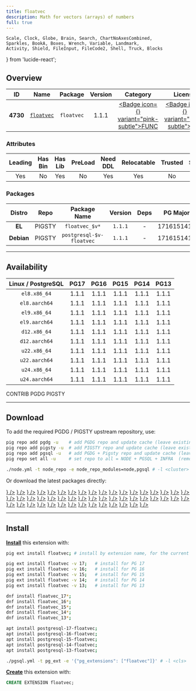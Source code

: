 ```yaml
---
title: floatvec
description: Math for vectors (arrays) of numbers
full: true
---
```


    Scale, Clock, Globe, Brain, Search, ChartNoAxesCombined,
    Sparkles, BookA, Boxes, Wrench, Variable, Landmark,
    Activity, Shield, FileInput, FileCode2, Shell, Truck, Blocks
} from 'lucide-react';

## Overview

| <TooltipIconButton tooltip="Extension unique identifier" side="top">ID</TooltipIconButton> | <TooltipIconButton tooltip="Extension name" side="top">Name</TooltipIconButton> | <TooltipIconButton tooltip="Package name for installation" side="top">Package</TooltipIconButton> | <TooltipIconButton tooltip="Latest available extension version" side="top">Version</TooltipIconButton> | <TooltipIconButton tooltip="Extension category" side="top">Category</TooltipIconButton> | <TooltipIconButton tooltip="Open source license" side="top">License</TooltipIconButton> | <TooltipIconButton tooltip="Programming language" side="top">Lang</TooltipIconButton> |
|:--------:|:--------:|:----------:|:--------------:|:---------------------------------------:|:------------------------------------------------------:|:----:|
| **4730** | [`floatvec`](https://github.com/pjungwir/floatvec) | `floatvec` | 1.1.1 | <a href="/ext/func" className="no-underline"><Badge icon={<Variable />} variant="pink-subtle">FUNC</Badge></a> | <a href="/ext/list/license#mit" className="no-underline"><Badge icon={<Scale />} variant="blue-subtle">MIT</Badge></a> | <a href="/ext/list/lang#c"><Badge icon={<FileCode2 />} variant="blue-subtle">C</Badge></a> |

### Attributes

| <TooltipIconButton tooltip="The Primary Leading extension in the Package" side="top">Leading</TooltipIconButton> | <TooltipIconButton tooltip="Contains binary utils" side="top">Has Bin</TooltipIconButton> | <TooltipIconButton tooltip="Contains .so shared library files" side="top">Has Lib</TooltipIconButton> | <TooltipIconButton tooltip="Requires preloading via shared_preload_libraries" side="top">PreLoad</TooltipIconButton> | <TooltipIconButton tooltip="Requires CREATE EXTENSION DDL command" side="top">Need DDL</TooltipIconButton> | <TooltipIconButton tooltip="Can be installed in any schema" side="top">Relocatable</TooltipIconButton> | <TooltipIconButton tooltip="Can be created by non-superuser" side="top">Trusted</TooltipIconButton> | <TooltipIconButton tooltip="Schemas used by this extension" side="top">Schemas</TooltipIconButton> |
|:-------:|:-------:|:-------:|:-------:|:--------:|:-----------:|:-------:|:-------:|
| Yes | No | Yes | No | Yes | Yes | No | - |

### Packages

| <TooltipIconButton tooltip="Linux distribution family, EL or Debian" side="top">Distro</TooltipIconButton> | <TooltipIconButton tooltip="Package repository" side="top">Repo</TooltipIconButton> | <TooltipIconButton tooltip="The RPM/DEB Package Name Pattern (replace $v with real pg major)" side="top">Package Name</TooltipIconButton> | <TooltipIconButton tooltip="Latest package version" side="top">Version</TooltipIconButton> | <TooltipIconButton tooltip="RPM/DEB Package dependencies" side="top">Deps</TooltipIconButton> | <TooltipIconButton tooltip="Available in these PostgreSQL Major Versions" side="top">PG Major</TooltipIconButton> |
|:----------:|:--------:|:------------------------:|:-----------:|:------------:|:------------------:|
|   **EL**   | <Badge variant="amber-subtle"><span className="font-bold">PIGSTY</span></Badge> | `floatvec_$v*` | `1.1.1` | - | <Badge variant="green-subtle">17</Badge><Badge variant="green-subtle">16</Badge><Badge variant="green-subtle">15</Badge><Badge variant="green-subtle">14</Badge><Badge variant="green-subtle">13</Badge> |
| **Debian** | <Badge variant="amber-subtle"><span className="font-bold">PIGSTY</span></Badge> | `postgresql-$v-floatvec` | `1.1.1` | - | <Badge variant="green-subtle">17</Badge><Badge variant="green-subtle">16</Badge><Badge variant="green-subtle">15</Badge><Badge variant="green-subtle">14</Badge><Badge variant="green-subtle">13</Badge> |



------

## Availability

| <TooltipIconButton tooltip="Linux Distro Arch / PostgreSQL Major Version" side="top">Linux / PostgreSQL </TooltipIconButton> | **PG17** | **PG16** | **PG15** | **PG14** | **PG13** |
|:-----:|:-----:|:-----:|:-----:|:-----:|:-----:|
| `el8.x86_64` | <Badge variant="amber-subtle">1.1.1</Badge> | <Badge variant="amber-subtle">1.1.1</Badge> | <Badge variant="amber-subtle">1.1.1</Badge> | <Badge variant="amber-subtle">1.1.1</Badge> | <Badge variant="amber-subtle">1.1.1</Badge> |
| `el8.aarch64` | <Badge variant="amber-subtle">1.1.1</Badge> | <Badge variant="amber-subtle">1.1.1</Badge> | <Badge variant="amber-subtle">1.1.1</Badge> | <Badge variant="amber-subtle">1.1.1</Badge> | <Badge variant="amber-subtle">1.1.1</Badge> |
| `el9.x86_64` | <Badge variant="amber-subtle">1.1.1</Badge> | <Badge variant="amber-subtle">1.1.1</Badge> | <Badge variant="amber-subtle">1.1.1</Badge> | <Badge variant="amber-subtle">1.1.1</Badge> | <Badge variant="amber-subtle">1.1.1</Badge> |
| `el9.aarch64` | <Badge variant="amber-subtle">1.1.1</Badge> | <Badge variant="amber-subtle">1.1.1</Badge> | <Badge variant="amber-subtle">1.1.1</Badge> | <Badge variant="amber-subtle">1.1.1</Badge> | <Badge variant="amber-subtle">1.1.1</Badge> |
| `d12.x86_64` | <Badge variant="amber-subtle">1.1.1</Badge> | <Badge variant="amber-subtle">1.1.1</Badge> | <Badge variant="amber-subtle">1.1.1</Badge> | <Badge variant="amber-subtle">1.1.1</Badge> | <Badge variant="amber-subtle">1.1.1</Badge> |
| `d12.aarch64` | <Badge variant="amber-subtle">1.1.1</Badge> | <Badge variant="amber-subtle">1.1.1</Badge> | <Badge variant="amber-subtle">1.1.1</Badge> | <Badge variant="amber-subtle">1.1.1</Badge> | <Badge variant="amber-subtle">1.1.1</Badge> |
| `u22.x86_64` | <Badge variant="amber-subtle">1.1.1</Badge> | <Badge variant="amber-subtle">1.1.1</Badge> | <Badge variant="amber-subtle">1.1.1</Badge> | <Badge variant="amber-subtle">1.1.1</Badge> | <Badge variant="amber-subtle">1.1.1</Badge> |
| `u22.aarch64` | <Badge variant="amber-subtle">1.1.1</Badge> | <Badge variant="amber-subtle">1.1.1</Badge> | <Badge variant="amber-subtle">1.1.1</Badge> | <Badge variant="amber-subtle">1.1.1</Badge> | <Badge variant="amber-subtle">1.1.1</Badge> |
| `u24.x86_64` | <Badge variant="amber-subtle">1.1.1</Badge> | <Badge variant="amber-subtle">1.1.1</Badge> | <Badge variant="amber-subtle">1.1.1</Badge> | <Badge variant="amber-subtle">1.1.1</Badge> | <Badge variant="amber-subtle">1.1.1</Badge> |
| `u24.aarch64` | <Badge variant="amber-subtle">1.1.1</Badge> | <Badge variant="amber-subtle">1.1.1</Badge> | <Badge variant="amber-subtle">1.1.1</Badge> | <Badge variant="amber-subtle">1.1.1</Badge> | <Badge variant="amber-subtle">1.1.1</Badge> |

<Badge variant="green-subtle"><span className="font-black">CONTRIB</span></Badge> <Badge variant="blue-subtle"><span className="font-black">PGDG</span></Badge> <Badge variant="amber-subtle"><span className="font-black">PIGSTY</span></Badge>

------

## Download

To add the required PGDG / PIGSTY upstream repository, use:

```bash tab="pig"
pig repo add pgdg -u    # add PGDG repo and update cache (leave existing repos)
pig repo add pigsty -u  # add PIGSTY repo and update cache (leave existing repos)
pig repo add pgsql -u   # add PGDG + Pigsty repo and update cache (leave existing repos)
pig repo set all -u     # set repo to all = NODE + PGSQL + INFRA  (remove existing repos)
```
```bash tab="pigsty"
./node.yml -t node_repo -e node_repo_modules=node,pgsql # -l <cluster>
```

Or download the latest packages directly:

<Files>
    <Folder name="el8.x86_64">
        <a href="https://repo.pigsty.io/yum/pgsql/el8.x86_64/floatvec_17-1.1.1-1PIGSTY.el8.x86_64.rpm"><File name="floatvec_17-1.1.1-1PIGSTY.el8.x86_64.rpm" icon={<Package className="text-emerald-500" />} /></a>
        <a href="https://repo.pigsty.io/yum/pgsql/el8.x86_64/floatvec_16-1.1.1-1PIGSTY.el8.x86_64.rpm"><File name="floatvec_16-1.1.1-1PIGSTY.el8.x86_64.rpm" icon={<Package className="text-emerald-500" />} /></a>
        <a href="https://repo.pigsty.io/yum/pgsql/el8.x86_64/floatvec_15-1.1.1-1PIGSTY.el8.x86_64.rpm"><File name="floatvec_15-1.1.1-1PIGSTY.el8.x86_64.rpm" icon={<Package className="text-emerald-500" />} /></a>
        <a href="https://repo.pigsty.io/yum/pgsql/el8.x86_64/floatvec_14-1.1.1-1PIGSTY.el8.x86_64.rpm"><File name="floatvec_14-1.1.1-1PIGSTY.el8.x86_64.rpm" icon={<Package className="text-emerald-500" />} /></a>
        <a href="https://repo.pigsty.io/yum/pgsql/el8.x86_64/floatvec_13-1.1.1-1PIGSTY.el8.x86_64.rpm"><File name="floatvec_13-1.1.1-1PIGSTY.el8.x86_64.rpm" icon={<Package className="text-emerald-500" />} /></a>
    </Folder>
    <Folder name="el8.aarch64">
        <a href="https://repo.pigsty.io/yum/pgsql/el8.aarch64/floatvec_17-1.1.1-1PIGSTY.el8.aarch64.rpm"><File name="floatvec_17-1.1.1-1PIGSTY.el8.aarch64.rpm" icon={<Package className="text-orange-500" />} /></a>
        <a href="https://repo.pigsty.io/yum/pgsql/el8.aarch64/floatvec_16-1.1.1-1PIGSTY.el8.aarch64.rpm"><File name="floatvec_16-1.1.1-1PIGSTY.el8.aarch64.rpm" icon={<Package className="text-orange-500" />} /></a>
        <a href="https://repo.pigsty.io/yum/pgsql/el8.aarch64/floatvec_15-1.1.1-1PIGSTY.el8.aarch64.rpm"><File name="floatvec_15-1.1.1-1PIGSTY.el8.aarch64.rpm" icon={<Package className="text-orange-500" />} /></a>
        <a href="https://repo.pigsty.io/yum/pgsql/el8.aarch64/floatvec_14-1.1.1-1PIGSTY.el8.aarch64.rpm"><File name="floatvec_14-1.1.1-1PIGSTY.el8.aarch64.rpm" icon={<Package className="text-orange-500" />} /></a>
        <a href="https://repo.pigsty.io/yum/pgsql/el8.aarch64/floatvec_13-1.1.1-1PIGSTY.el8.aarch64.rpm"><File name="floatvec_13-1.1.1-1PIGSTY.el8.aarch64.rpm" icon={<Package className="text-orange-500" />} /></a>
    </Folder>
    <Folder name="el9.x86_64">
        <a href="https://repo.pigsty.io/yum/pgsql/el9.x86_64/floatvec_17-1.1.1-1PIGSTY.el9.x86_64.rpm"><File name="floatvec_17-1.1.1-1PIGSTY.el9.x86_64.rpm" icon={<Package className="text-emerald-500" />} /></a>
        <a href="https://repo.pigsty.io/yum/pgsql/el9.x86_64/floatvec_16-1.1.1-1PIGSTY.el9.x86_64.rpm"><File name="floatvec_16-1.1.1-1PIGSTY.el9.x86_64.rpm" icon={<Package className="text-emerald-500" />} /></a>
        <a href="https://repo.pigsty.io/yum/pgsql/el9.x86_64/floatvec_15-1.1.1-1PIGSTY.el9.x86_64.rpm"><File name="floatvec_15-1.1.1-1PIGSTY.el9.x86_64.rpm" icon={<Package className="text-emerald-500" />} /></a>
        <a href="https://repo.pigsty.io/yum/pgsql/el9.x86_64/floatvec_14-1.1.1-1PIGSTY.el9.x86_64.rpm"><File name="floatvec_14-1.1.1-1PIGSTY.el9.x86_64.rpm" icon={<Package className="text-emerald-500" />} /></a>
        <a href="https://repo.pigsty.io/yum/pgsql/el9.x86_64/floatvec_13-1.1.1-1PIGSTY.el9.x86_64.rpm"><File name="floatvec_13-1.1.1-1PIGSTY.el9.x86_64.rpm" icon={<Package className="text-emerald-500" />} /></a>
    </Folder>
    <Folder name="el9.aarch64">
        <a href="https://repo.pigsty.io/yum/pgsql/el9.aarch64/floatvec_17-1.1.1-1PIGSTY.el9.aarch64.rpm"><File name="floatvec_17-1.1.1-1PIGSTY.el9.aarch64.rpm" icon={<Package className="text-orange-500" />} /></a>
        <a href="https://repo.pigsty.io/yum/pgsql/el9.aarch64/floatvec_16-1.1.1-1PIGSTY.el9.aarch64.rpm"><File name="floatvec_16-1.1.1-1PIGSTY.el9.aarch64.rpm" icon={<Package className="text-orange-500" />} /></a>
        <a href="https://repo.pigsty.io/yum/pgsql/el9.aarch64/floatvec_15-1.1.1-1PIGSTY.el9.aarch64.rpm"><File name="floatvec_15-1.1.1-1PIGSTY.el9.aarch64.rpm" icon={<Package className="text-orange-500" />} /></a>
        <a href="https://repo.pigsty.io/yum/pgsql/el9.aarch64/floatvec_14-1.1.1-1PIGSTY.el9.aarch64.rpm"><File name="floatvec_14-1.1.1-1PIGSTY.el9.aarch64.rpm" icon={<Package className="text-orange-500" />} /></a>
        <a href="https://repo.pigsty.io/yum/pgsql/el9.aarch64/floatvec_13-1.1.1-1PIGSTY.el9.aarch64.rpm"><File name="floatvec_13-1.1.1-1PIGSTY.el9.aarch64.rpm" icon={<Package className="text-orange-500" />} /></a>
    </Folder>
    <Folder name="d12.x86_64">
        <a href="https://repo.pigsty.io/apt/pgsql/bookworm/pool/main/f/floatvec/postgresql-17-floatvec_1.1.1-1PIGSTY~bookworm_amd64.deb"><File name="postgresql-17-floatvec_1.1.1-1PIGSTY~bookworm_amd64.deb" icon={<Box className="text-emerald-500" />} /></a>
        <a href="https://repo.pigsty.io/apt/pgsql/bookworm/pool/main/f/floatvec/postgresql-16-floatvec_1.1.1-1PIGSTY~bookworm_amd64.deb"><File name="postgresql-16-floatvec_1.1.1-1PIGSTY~bookworm_amd64.deb" icon={<Box className="text-emerald-500" />} /></a>
        <a href="https://repo.pigsty.io/apt/pgsql/bookworm/pool/main/f/floatvec/postgresql-15-floatvec_1.1.1-1PIGSTY~bookworm_amd64.deb"><File name="postgresql-15-floatvec_1.1.1-1PIGSTY~bookworm_amd64.deb" icon={<Box className="text-emerald-500" />} /></a>
        <a href="https://repo.pigsty.io/apt/pgsql/bookworm/pool/main/f/floatvec/postgresql-14-floatvec_1.1.1-1PIGSTY~bookworm_amd64.deb"><File name="postgresql-14-floatvec_1.1.1-1PIGSTY~bookworm_amd64.deb" icon={<Box className="text-emerald-500" />} /></a>
        <a href="https://repo.pigsty.io/apt/pgsql/bookworm/pool/main/f/floatvec/postgresql-13-floatvec_1.1.1-1PIGSTY~bookworm_amd64.deb"><File name="postgresql-13-floatvec_1.1.1-1PIGSTY~bookworm_amd64.deb" icon={<Box className="text-emerald-500" />} /></a>
    </Folder>
    <Folder name="d12.aarch64">
        <a href="https://repo.pigsty.io/apt/pgsql/bookworm/pool/main/f/floatvec/postgresql-17-floatvec_1.1.1-1PIGSTY~bookworm_arm64.deb"><File name="postgresql-17-floatvec_1.1.1-1PIGSTY~bookworm_arm64.deb" icon={<Box className="text-orange-500" />} /></a>
        <a href="https://repo.pigsty.io/apt/pgsql/bookworm/pool/main/f/floatvec/postgresql-16-floatvec_1.1.1-1PIGSTY~bookworm_arm64.deb"><File name="postgresql-16-floatvec_1.1.1-1PIGSTY~bookworm_arm64.deb" icon={<Box className="text-orange-500" />} /></a>
        <a href="https://repo.pigsty.io/apt/pgsql/bookworm/pool/main/f/floatvec/postgresql-15-floatvec_1.1.1-1PIGSTY~bookworm_arm64.deb"><File name="postgresql-15-floatvec_1.1.1-1PIGSTY~bookworm_arm64.deb" icon={<Box className="text-orange-500" />} /></a>
        <a href="https://repo.pigsty.io/apt/pgsql/bookworm/pool/main/f/floatvec/postgresql-14-floatvec_1.1.1-1PIGSTY~bookworm_arm64.deb"><File name="postgresql-14-floatvec_1.1.1-1PIGSTY~bookworm_arm64.deb" icon={<Box className="text-orange-500" />} /></a>
        <a href="https://repo.pigsty.io/apt/pgsql/bookworm/pool/main/f/floatvec/postgresql-13-floatvec_1.1.1-1PIGSTY~bookworm_arm64.deb"><File name="postgresql-13-floatvec_1.1.1-1PIGSTY~bookworm_arm64.deb" icon={<Box className="text-orange-500" />} /></a>
    </Folder>
    <Folder name="u22.x86_64">
        <a href="https://repo.pigsty.io/apt/pgsql/jammy/pool/main/f/floatvec/postgresql-17-floatvec_1.1.1-1PIGSTY~jammy_amd64.deb"><File name="postgresql-17-floatvec_1.1.1-1PIGSTY~jammy_amd64.deb" icon={<Box className="text-emerald-500" />} /></a>
        <a href="https://repo.pigsty.io/apt/pgsql/jammy/pool/main/f/floatvec/postgresql-16-floatvec_1.1.1-1PIGSTY~jammy_amd64.deb"><File name="postgresql-16-floatvec_1.1.1-1PIGSTY~jammy_amd64.deb" icon={<Box className="text-emerald-500" />} /></a>
        <a href="https://repo.pigsty.io/apt/pgsql/jammy/pool/main/f/floatvec/postgresql-15-floatvec_1.1.1-1PIGSTY~jammy_amd64.deb"><File name="postgresql-15-floatvec_1.1.1-1PIGSTY~jammy_amd64.deb" icon={<Box className="text-emerald-500" />} /></a>
        <a href="https://repo.pigsty.io/apt/pgsql/jammy/pool/main/f/floatvec/postgresql-14-floatvec_1.1.1-1PIGSTY~jammy_amd64.deb"><File name="postgresql-14-floatvec_1.1.1-1PIGSTY~jammy_amd64.deb" icon={<Box className="text-emerald-500" />} /></a>
        <a href="https://repo.pigsty.io/apt/pgsql/jammy/pool/main/f/floatvec/postgresql-13-floatvec_1.1.1-1PIGSTY~jammy_amd64.deb"><File name="postgresql-13-floatvec_1.1.1-1PIGSTY~jammy_amd64.deb" icon={<Box className="text-emerald-500" />} /></a>
    </Folder>
    <Folder name="u22.aarch64">
        <a href="https://repo.pigsty.io/apt/pgsql/jammy/pool/main/f/floatvec/postgresql-17-floatvec_1.1.1-1PIGSTY~jammy_arm64.deb"><File name="postgresql-17-floatvec_1.1.1-1PIGSTY~jammy_arm64.deb" icon={<Box className="text-orange-500" />} /></a>
        <a href="https://repo.pigsty.io/apt/pgsql/jammy/pool/main/f/floatvec/postgresql-16-floatvec_1.1.1-1PIGSTY~jammy_arm64.deb"><File name="postgresql-16-floatvec_1.1.1-1PIGSTY~jammy_arm64.deb" icon={<Box className="text-orange-500" />} /></a>
        <a href="https://repo.pigsty.io/apt/pgsql/jammy/pool/main/f/floatvec/postgresql-15-floatvec_1.1.1-1PIGSTY~jammy_arm64.deb"><File name="postgresql-15-floatvec_1.1.1-1PIGSTY~jammy_arm64.deb" icon={<Box className="text-orange-500" />} /></a>
        <a href="https://repo.pigsty.io/apt/pgsql/jammy/pool/main/f/floatvec/postgresql-14-floatvec_1.1.1-1PIGSTY~jammy_arm64.deb"><File name="postgresql-14-floatvec_1.1.1-1PIGSTY~jammy_arm64.deb" icon={<Box className="text-orange-500" />} /></a>
        <a href="https://repo.pigsty.io/apt/pgsql/jammy/pool/main/f/floatvec/postgresql-13-floatvec_1.1.1-1PIGSTY~jammy_arm64.deb"><File name="postgresql-13-floatvec_1.1.1-1PIGSTY~jammy_arm64.deb" icon={<Box className="text-orange-500" />} /></a>
    </Folder>
    <Folder name="u24.x86_64">
        <a href="https://repo.pigsty.io/apt/pgsql/noble/pool/main/f/floatvec/postgresql-17-floatvec_1.1.1-1PIGSTY~noble_amd64.deb"><File name="postgresql-17-floatvec_1.1.1-1PIGSTY~noble_amd64.deb" icon={<Box className="text-emerald-500" />} /></a>
        <a href="https://repo.pigsty.io/apt/pgsql/noble/pool/main/f/floatvec/postgresql-16-floatvec_1.1.1-1PIGSTY~noble_amd64.deb"><File name="postgresql-16-floatvec_1.1.1-1PIGSTY~noble_amd64.deb" icon={<Box className="text-emerald-500" />} /></a>
        <a href="https://repo.pigsty.io/apt/pgsql/noble/pool/main/f/floatvec/postgresql-15-floatvec_1.1.1-1PIGSTY~noble_amd64.deb"><File name="postgresql-15-floatvec_1.1.1-1PIGSTY~noble_amd64.deb" icon={<Box className="text-emerald-500" />} /></a>
        <a href="https://repo.pigsty.io/apt/pgsql/noble/pool/main/f/floatvec/postgresql-14-floatvec_1.1.1-1PIGSTY~noble_amd64.deb"><File name="postgresql-14-floatvec_1.1.1-1PIGSTY~noble_amd64.deb" icon={<Box className="text-emerald-500" />} /></a>
        <a href="https://repo.pigsty.io/apt/pgsql/noble/pool/main/f/floatvec/postgresql-13-floatvec_1.1.1-1PIGSTY~noble_amd64.deb"><File name="postgresql-13-floatvec_1.1.1-1PIGSTY~noble_amd64.deb" icon={<Box className="text-emerald-500" />} /></a>
    </Folder>
    <Folder name="u24.aarch64">
        <a href="https://repo.pigsty.io/apt/pgsql/noble/pool/main/f/floatvec/postgresql-17-floatvec_1.1.1-1PIGSTY~noble_arm64.deb"><File name="postgresql-17-floatvec_1.1.1-1PIGSTY~noble_arm64.deb" icon={<Box className="text-orange-500" />} /></a>
        <a href="https://repo.pigsty.io/apt/pgsql/noble/pool/main/f/floatvec/postgresql-16-floatvec_1.1.1-1PIGSTY~noble_arm64.deb"><File name="postgresql-16-floatvec_1.1.1-1PIGSTY~noble_arm64.deb" icon={<Box className="text-orange-500" />} /></a>
        <a href="https://repo.pigsty.io/apt/pgsql/noble/pool/main/f/floatvec/postgresql-15-floatvec_1.1.1-1PIGSTY~noble_arm64.deb"><File name="postgresql-15-floatvec_1.1.1-1PIGSTY~noble_arm64.deb" icon={<Box className="text-orange-500" />} /></a>
        <a href="https://repo.pigsty.io/apt/pgsql/noble/pool/main/f/floatvec/postgresql-14-floatvec_1.1.1-1PIGSTY~noble_arm64.deb"><File name="postgresql-14-floatvec_1.1.1-1PIGSTY~noble_arm64.deb" icon={<Box className="text-orange-500" />} /></a>
        <a href="https://repo.pigsty.io/apt/pgsql/noble/pool/main/f/floatvec/postgresql-13-floatvec_1.1.1-1PIGSTY~noble_arm64.deb"><File name="postgresql-13-floatvec_1.1.1-1PIGSTY~noble_arm64.deb" icon={<Box className="text-orange-500" />} /></a>
    </Folder>
</Files>

------

## Install

[**Install**](/docs/pgsql/ext/install) this extension with:

```bash tab="pig"
pig ext install floatvec; # install by extension name, for the current active PG version

pig ext install floatvec -v 17;   # install for PG 17
pig ext install floatvec -v 16;   # install for PG 16
pig ext install floatvec -v 15;   # install for PG 15
pig ext install floatvec -v 14;   # install for PG 14
pig ext install floatvec -v 13;   # install for PG 13
```
```bash tab="yum" 
dnf install floatvec_17*;
dnf install floatvec_16*;
dnf install floatvec_15*;
dnf install floatvec_14*;
dnf install floatvec_13*;
```
```bash tab="apt" 
apt install postgresql-17-floatvec;
apt install postgresql-16-floatvec;
apt install postgresql-15-floatvec;
apt install postgresql-14-floatvec;
apt install postgresql-13-floatvec;
```
```bash tab="ansible"
./pgsql.yml -t pg_ext -e '{"pg_extensions": ["floatvec"]}' # -l <cls>
```

[**Create**](/docs/pgsql/ext/create) this extension with:

```sql
CREATE EXTENSION floatvec;
```


